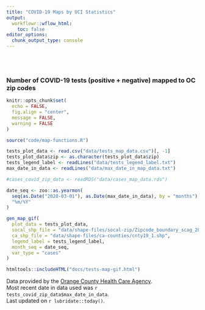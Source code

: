 ```yaml
---
title: "COVID-19 Maps by UCI Statistics"
output:
  workflowr::wflow_html:
    toc: false
editor_options:
  chunk_output_type: console
---
```

<style type="text/css">
.main-container {
  max-width: 1200px;
  margin-left: auto;
  margin-right: auto;
}
</style>

<br>
<br>

### Number of COVID-19 tests (positive + negative) mapped to OC zip codes

```r
knitr::opts_chunk$set(
  echo = FALSE,
  fig.align = "center",
  message = FALSE,
  warning = FALSE
)
```


```r
source("code/map-functions.R")
```


```r
tests_plot_data <- read.csv("data/tests_map_data.csv")[, -1]
tests_plot_data$zip <- as.character(tests_plot_data$zip)
tests_legend_label <- readLines("data/tests_legend_label.txt")
max_date_in_data <- readLines("data/max_date_in_map_data.txt")

#cases_covid_zip_data <- readRDS("data/cases_map_data.rds")

date_seq <- zoo::as.yearmon(
  seq(as.Date("2020-03-01"), as.Date(max_date_in_data), by = "months"), 
  "%m/%Y"
)

gen_map_gif(
  plot_data = tests_plot_data, 
  socal_shp_file = "data/shape-files/socal-zip/Zipcode_boundary_scag_2009.shp", 
  ca_shp_file = "data/shape-files/ca-counties/cnty19_1.shp", 
  legend_label = tests_legend_label, 
  month_seq = date_seq, 
  var_type = "cases"
)
```


```r
htmltools::includeHTML("docs/tests-map-gif.html")
```


Data provided by the [Orange County Health Care Agency](https://www.ochealthinfo.com).  
Most recent date in data used was `r tests_covid_zip_data$max_date_in_data`.  
Last updated on `r lubridate::today()`.
